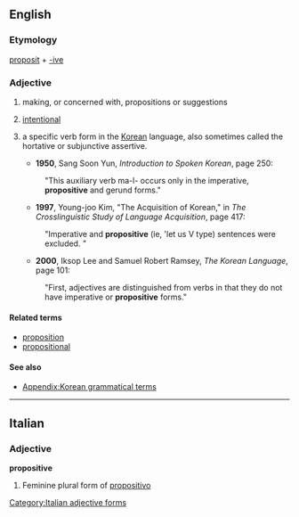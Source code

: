 ==English==

===Etymology===

[[proposit]] + [[-ive]]

===Adjective===
{{en-adj|-}}

# making, or concerned with, propositions or suggestions
# {{medicine|of a movement}} [[intentional]]
# {{linguistics|Korean language}} a specific verb form in the [[Korean]] language, also sometimes called the hortative or subjunctive assertive.
#* '''1950''', Sang Soon Yun, ''Introduction to Spoken Korean'', page 250:
#: "This auxiliary verb ma-l- occurs only in the imperative, '''propositive''' and gerund forms."
#* '''1997''', Young-joo Kim, "The Acquisition of Korean," in ''The Crosslinguistic Study of Language Acquisition'', page 417:
#: "Imperative and '''propositive''' (ie, 'let us V type) sentences were excluded. "
#* '''2000''', Iksop Lee and Samuel Robert Ramsey, ''The Korean Language'', page 101:
#: "First, adjectives are distinguished from verbs in that they do not have imperative or '''propositive''' forms."

====Related terms====
* [[proposition]]
* [[propositional]]

====See also====
* [[Appendix:Korean grammatical terms]]

----

==Italian==

===Adjective===
'''propositive''' {{f}}

# Feminine plural form of [[propositivo]]

[[Category:Italian adjective forms]]